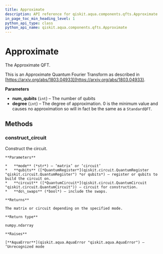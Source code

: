 ```yaml
---
title: Approximate
description: API reference for qiskit.aqua.components.qfts.Approximate
in_page_toc_min_heading_level: 1
python_api_type: class
python_api_name: qiskit.aqua.components.qfts.Approximate
---
```


# Approximate

<Class id="qiskit.aqua.components.qfts.Approximate" github="https://github.com/qiskit-community/qiskit-aqua/tree/stable/0.7/qiskit/aqua/components/qfts/approximate.py" signature="Approximate(num_qubits, degree=0)">
  The Approximate QFT.

  This is an Approximate Quantum Fourier Transform as described in [https://arxiv.org/abs/1803.04933](https://arxiv.org/abs/1803.04933).

  **Parameters**

  *   **num\_qubits** (`int`) – The number of qubits
  *   **degree** (`int`) – The degree of approximation. 0 is the minimum value and causes no approximation so will in fact be the same as a `StandardQFT`.

  ## Methods

  ### construct\_circuit

  <Function id="qiskit.aqua.components.qfts.Approximate.construct_circuit" signature="Approximate.construct_circuit(mode='circuit', qubits=None, circuit=None, do_swaps=True)">
    Construct the circuit.

    **Parameters**

    *   **mode** (*str*) – ‘matrix’ or ‘circuit’
    *   **qubits** ([*QuantumRegister*](qiskit.circuit.QuantumRegister "qiskit.circuit.QuantumRegister") *or qubits*) – register or qubits to build the circuit on.
    *   **circuit** ([*QuantumCircuit*](qiskit.circuit.QuantumCircuit "qiskit.circuit.QuantumCircuit")) – circuit for construction.
    *   **do\_swaps** (*bool*) – include the swaps.

    **Returns**

    The matrix or circuit depending on the specified mode.

    **Return type**

    numpy.ndarray

    **Raises**

    [**AquaError**](qiskit.aqua.AquaError "qiskit.aqua.AquaError") – ‘Unrecognized mode
  </Function>
</Class>

